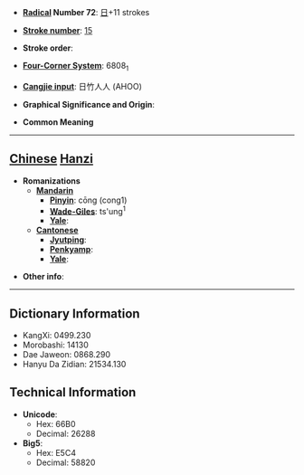 * '''[[Wiktionary:Chinese radical index| Radical]] Number 72''': [[Wiktionary:Chinese radical index 日|日]]+11 strokes

* '''[[Wiktionary:Chinese total strokes index|Stroke number]]''': [[Wiktionary:Chinese total strokes index 15|15]]

* '''Stroke order''': 

* '''[[Wiktionary:Chinese four corner index|Four-Corner System]]''': 6808<sub>1</sub>

* '''[[Wiktionary:Chinese Cangjie index|Cangjie input]]''': 日竹人人 (AHOO)

* '''Graphical Significance and Origin''': 

* '''Common Meaning'''

----

== [[Chinese]] [[Hanzi]] ==

* '''Romanizations'''
** '''[[Mandarin]]'''
*** '''[[Pinyin]]''': cōng (cong1)
*** '''[[Wade-Giles]]''': ts'ung<sup>1</sup>
*** '''[[Yale]]''': 
** '''[[Cantonese]]'''
*** '''[[Jyutping]]''':
*** '''[[Penkyamp]]''': 
*** '''[[Yale]]''': 

* '''Other info''': 

----

== Dictionary Information ==

* KangXi: 0499.230
* Morobashi: 14130
* Dae Jaweon: 0868.290
* Hanyu Da Zidian: 21534.130

== Technical Information ==

* '''Unicode''':
** Hex: 66B0
** Decimal: 26288
* '''Big5''':
** Hex: E5C4
** Decimal: 58820
